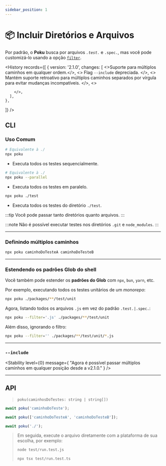 ```yaml
---
sidebar_position: 1
---
```



# 📦 Incluir Diretórios e Arquivos

Por padrão, o **Poku** busca por arquivos _`.test.`_ e `.spec.`, mas você pode customizá-lo usando a opção [`filter`](/docs/documentation/poku/options/filter).

<History
  records={[
    {
      version: '2.1.0',
      changes: [
        <>Suporte para múltiplos caminhos em qualquer ordem.</>,
        <>
          Flag <code>--include</code> depreciada.
        </>,
         <>
          Mantém suporte retroativo para múltiplos caminhos separados por
          vírgula para evitar mudanças incompatíveis.
        </>,
        <>

        </>,
      ],
    },
  ]}
/>

## CLI

### Uso Comum

```bash
# Equivalente à ./
npx poku
```

- Executa todos os testes sequencialmente.

```bash
# Equivalente à ./
npx poku --parallel
```

- Executa todos os testes em paralelo.

```bash
npx poku ./test
```

- Executa todos os testes do diretório `./test`.

:::tip
Você pode passar tanto diretórios quanto arquivos.
:::

:::note
Não é possível executar testes nos diretórios `.git` e `node_modules`.
:::

<hr />

### Definindo múltiplos caminhos

```bash
npx poku caminhoDoTesteA caminhoDoTesteB
```

<hr />

### Estendendo os padrões Glob do shell

Você também pode estender os **padrões do Glob** com `npx`, `bun`, `yarn`, etc.

Por exemplo, executando todos os testes unitários de um _monorepo_:

```sh
npx poku ./packages/**/test/unit
```

Agora, listando todos os arquivos `.js` em vez do padrão `.test.|.spec.`:

```sh
npx poku --filter='.js' ./packages/**/test/unit
```

Além disso, ignorando o filtro:

```sh
npx poku --filter='' ./packages/**/test/unit/*.js
```

<hr />

### `--include`

<Stability
  level={0}
  message={
    "Agora é possível passar múltiplos caminhos em qualquer posição desde a v2.1.0."
  }
/>

<hr />

## API

> `poku(caminhosDoTestes: string | string[])`

```ts
await poku('caminhoDoTeste');
```

```ts
await poku(['caminhoDoTesteA', 'caminhoDoTesteB']);
```

```ts
await poku('./');
```

<blockquote>

Em seguida, execute o arquivo diretamente com a plataforma de sua escolha, por exemplo:

```bash
node test/run.test.js
```

```bash
npx tsx test/run.test.ts
```

</blockquote>
